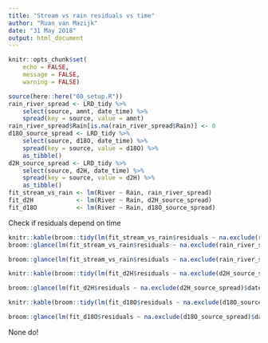 ---
title: "Stream vs rain residuals vs time"
author: "Ruan van Mazijk"
date: "31 May 2018"
output: html_document
---

```{r setup, include = FALSE}
knitr::opts_chunk$set(
    echo = FALSE,
    message = FALSE,
    warning = FALSE)
```

```{r}
source(here::here("00_setup.R"))
rain_river_spread <- LRD_tidy %>%
    select(source, amnt, date_time) %>%
    spread(key = source, value = amnt)
rain_river_spread$Rain[is.na(rain_river_spread$Rain)] <- 0
d18O_source_spread <- LRD_tidy %>%
    select(source, d18O, date_time) %>%
    spread(key = source, value = d18O) %>%
    as_tibble()
d2H_source_spread <- LRD_tidy %>%
    select(source, d2H, date_time) %>%
    spread(key = source, value = d2H) %>%
    as_tibble()
fit_stream_vs_rain <- lm(River ~ Rain, rain_river_spread)
fit_d2H            <- lm(River ~ Rain, d2H_source_spread)
fit_d18O           <- lm(River ~ Rain, d18O_source_spread)
```

Check if residuals depend on time

```{r}
knitr::kable(broom::tidy(lm(fit_stream_vs_rain$residuals ~ na.exclude(rain_river_spread)$date_time)), caption = "Streamflow vs rainfall")
broom::glance(lm(fit_stream_vs_rain$residuals ~ na.exclude(rain_river_spread)$date_time))
```

```{r}
broom::glance(lm(fit_stream_vs_rain$residuals ~ na.exclude(rain_river_spread)$date_time))
```

```{r}
knitr::kable(broom::tidy(lm(fit_d2H$residuals ~ na.exclude(d2H_source_spread)$date_time)), caption = "Stream d2H vs river d2H")
```

```{r}
broom::glance(lm(fit_d2H$residuals ~ na.exclude(d2H_source_spread)$date_time))
```

```{r}
knitr::kable(broom::tidy(lm(fit_d18O$residuals ~ na.exclude(d18O_source_spread)$date_time)), caption = "Stream d18O vs river d18O")
```

```{r}
broom::glance(lm(fit_d18O$residuals ~ na.exclude(d18O_source_spread)$date_time))
```
None do!

